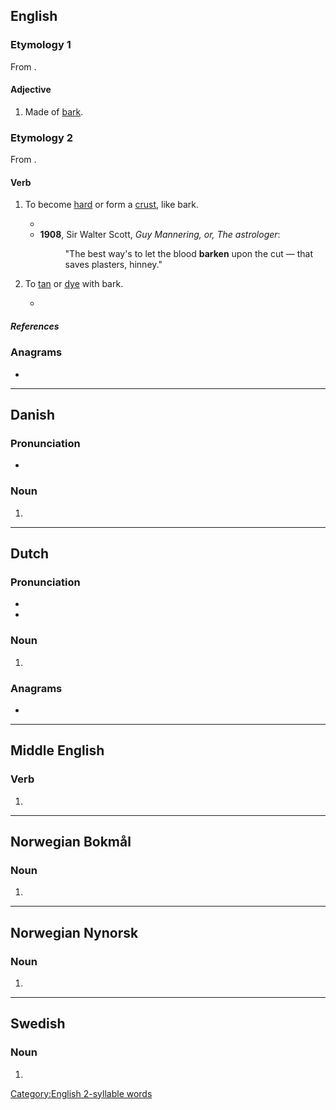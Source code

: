 {{also|Barken}}
==English==

===Etymology 1===
From {{suffix|en|bark|en|pos=adjective}}.

====Adjective====
{{en-adj|-}}

# {{lb|en|poetic}} Made of [[bark]].
#: {{rfquotek|Whittier}}

===Etymology 2===
From {{af|en|bark|-en|pos=verb}}.

====Verb====
{{en-verb}}

# {{lb|en|intransitive|UK|_|dialectal|Scotland}} To become [[hard]] or form a [[crust]], like bark.
#* {{quote-book|en|year=1828|author=David Macbeth Moir|title=The Life of Mansie Wauch|chapter=|edition=|url=http://www.gutenberg.org/etext/20767
|passage=The poor patient knew at once his master's tongue, and lifting up one of his eyes, the other being stiff and '''barkened''' down, said in a melancholy voice, "Ah, master, do you think I'll get better?"}}
#* '''1908''', Sir Walter Scott, ''Guy Mannering, or, The astrologer'':
#*: "The best way's to let the blood '''barken''' upon the cut — that saves plasters, hinney."
# {{lb|en|transitive|UK|_|dialectal}} To [[tan]] or [[dye]] with bark.
#* {{quote-book|en|year=1818|author=Sir Walter Scott|title=The Heart of Mid-Lothian, Vol. 1., Illustrated|chapter=|edition=|url=http://www.gutenberg.org/etext/6942
|passage="And it wad far better become ye, Mr. Saddletree," continued his helpmate, "since ye say ye hae skeel o' the law, to try if ye can do onything for Effie Deans, puir thing, that's lying up in the tolbooth yonder, cauld, and hungry, and comfortless--A servant lass of ours, Mr. Butler, and as innocent a lass, to my thinking, and as usefu' in the shop--When Mr. Saddletree gangs out,--and ye're aware he's seldom at hame when there's ony o' the plea-houses open,--poor Effie used to help me to tumble the bundles o' '''barkened''' leather up and down, and range out the gudes, and suit a' body's humours--And troth, she could aye please the customers wi' her answers, for she was aye civil, and a bonnier lass wasna in Auld Reekie.}}

=====References=====
{{R:Century 1911}}
{{Webster 1913}}

===Anagrams===
* {{anagrams|en|a=abeknr|Banker|banker}}

[[Category:English 2-syllable words]]

----

==Danish==

===Pronunciation===
* {{IPA|da|/barkən/|[ˈb̥ɑːɡ̊n̩]}}

===Noun===
{{head|da|noun form|g=c}}

# {{definite singular of|da|bark}}

----

==Dutch==

===Pronunciation===
* {{audio|nl|Nl-barken.ogg|Audio}}
* {{rhymes|nl|ɑrkən}}

===Noun===
{{head|nl|noun plural form}}

# {{nl-noun form of|pl|bark}}

===Anagrams===
* {{l|nl|braken}}

----

==Middle English==

===Verb===
{{head|enm|verb}}

# {{alt form|enm|berken}}

----

==Norwegian Bokmål==

===Noun===
{{head|nb|noun form|g=m}}

# {{inflection of|nb|bark||definite|s}}

----

==Norwegian Nynorsk==

===Noun===
{{head|nn|noun form|g=m}}

# {{inflection of|nn|bark||definite|s}}

----

==Swedish==

===Noun===
{{head|sv|noun form}}

# {{sv-noun-form-def|bark}}